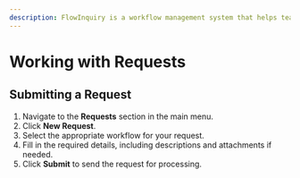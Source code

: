 ```yaml
---
description: FlowInquiry is a workflow management system that helps teams streamline request handling, automate approvals, enforce SLAs, and enhance collaboration. Learn how to use FlowInquiry effectively with this user guide.
---
```


# Working with Requests

## Submitting a Request

1. Navigate to the **Requests** section in the main menu.
2. Click **New Request**.
3. Select the appropriate workflow for your request.
4. Fill in the required details, including descriptions and attachments if needed.
5. Click **Submit** to send the request for processing.

[//]: # "![Submit Request Screen](/user_guides/working_with_requests/submit_request.png)"
